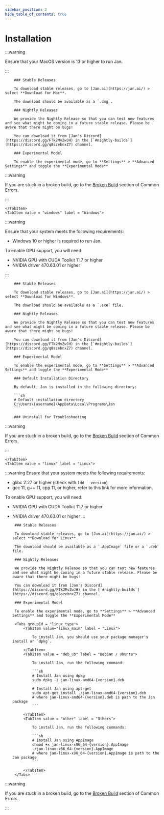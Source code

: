 ```yaml
---
sidebar_position: 2
hide_table_of_contents: true
---
```



# Installation

<Tabs>
    <TabItem value="mac" label = "Mac" default>

:::warning

Ensure that your MacOS version is 13 or higher to run Jan.

:::

        ### Stable Releases

        To download stable releases, go to [Jan.ai](https://jan.ai/) > select **Download for Mac**.

        The download should be available as a `.dmg`.

        ### Nightly Releases

        We provide the Nightly Release so that you can test new features and see what might be coming in a future stable release. Please be aware that there might be bugs!

        You can download it from [Jan's Discord](https://discord.gg/FTk2MvZwJH) in the [`#nightly-builds`](https://discord.gg/q8szebnxZ7) channel.

        ### Experimental Model
        
        To enable the experimental mode, go to **Settings** > **Advanced Settings** and toggle the **Experimental Mode**

:::warning

If you are stuck in a broken build, go to the [Broken Build](/common-error/broken-build) section of Common Errors.

:::

    </TabItem>
    <TabItem value = "windows" label = "Windows">

:::warning

Ensure that your system meets the following requirements:
 - Windows 10 or higher is required to run Jan.

To enable GPU support, you will need:
 - NVIDIA GPU with CUDA Toolkit 11.7 or higher
 - NVIDIA driver 470.63.01 or higher

:::

        ### Stable Releases

        To download stable releases, go to [Jan.ai](https://jan.ai/) > select **Download for Windows**.
        
        The download should be available as a `.exe` file.

        ### Nightly Releases

        We provide the Nightly Release so that you can test new features and see what might be coming in a future stable release. Please be aware that there might be bugs!

        You can download it from [Jan's Discord](https://discord.gg/FTk2MvZwJH) in the [`#nightly-builds`](https://discord.gg/q8szebnxZ7) channel.

        ### Experimental Model
        
        To enable the experimental mode, go to **Settings** > **Advanced Settings** and toggle the **Experimental Mode**

        ### Default Installation Directory

        By default, Jan is installed in the following directory:

        ```sh
        # Default installation directory
        C:\Users\{username}\AppData\Local\Programs\Jan
        ```

        ### Uninstall​ for Troubleshooting


:::warning

If you are stuck in a broken build, go to the [Broken Build](/common-error/broken-build) section of Common Errors.

:::

    </TabItem>
    <TabItem value = "linux" label = "Linux">

:::warning
Ensure that your system meets the following requirements:
 - glibc 2.27 or higher (check with `ldd --version`)
 - gcc 11, g++ 11, cpp 11, or higher, refer to this link for more information.

To enable GPU support, you will need:
 - NVIDIA GPU with CUDA Toolkit 11.7 or higher
 - NVIDIA driver 470.63.01 or higher
:::

        ### Stable Releases

        To download stable releases, go to [Jan.ai](https://jan.ai/) > select **Download for Linux**.
        
        The download should be available as a `.AppImage` file or a `.deb` file.

        ### Nightly Releases

        We provide the Nightly Release so that you can test new features and see what might be coming in a future stable release. Please be aware that there might be bugs!

        You can download it from [Jan's Discord](https://discord.gg/FTk2MvZwJH) in the [`#nightly-builds`](https://discord.gg/q8szebnxZ7) channel.

        ### Experimental Model
        
        To enable the experimental mode, go to **Settings** > **Advanced Settings** and toggle the **Experimental Mode**

        <Tabs groupId = "linux_type">
            <TabItem value="linux_main" label = "Linux">
            
                To install Jan, you should use your package manager's install or `dpkg`.
        
            </TabItem>
            <TabItem value = "deb_ub" label = "Debian / Ubuntu">
            
                To install Jan, run the following command:

                ```sh
                # Install Jan using dpkg
                sudo dpkg -i jan-linux-amd64-{version}.deb

                # Install Jan using apt-get
                sudo apt-get install ./jan-linux-amd64-{version}.deb
                # where jan-linux-amd64-{version}.deb is path to the Jan package
                ```

            </TabItem>
            <TabItem value = "other" label = "Others">

                To install Jan, run the following commands:

                ```sh
                # Install Jan using AppImage
                chmod +x jan-linux-x86_64-{version}.AppImage
                ./jan-linux-x86_64-{version}.AppImage
                # where jan-linux-x86_64-{version}.AppImage is path to the Jan package
                ```

            </TabItem>
        </Tabs>

:::warning

If you are stuck in a broken build, go to the [Broken Build](/common-error/broken-build) section of Common Errors.

:::
    </TabItem>
</Tabs>